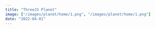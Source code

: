 ```yaml
---
title: "ThreeJS Planet"
image: ["/images/planet/home/1.png", "/images/planet/home/1.png"]
date: "2022-04-01"
---
```


<Header
  title="ThreeJS Planet"
  img="/images/planet/1.PNG"
  alt="Planet Picture"
/>
<List
  tec={["React", "ThreeJS"]}
  lib={[]}
  year="2022"
  client="common:own-project"
  website="https://threejs-planet-aguzzdev.vercel.app/"
  repo="https://github.com/AguzzDev/threejs-planet"
/>
<Galery
  imgs={["/images/planet/1.PNG", "/images/planet/1.PNG"]}
  alt="Planet Clone"
/>
